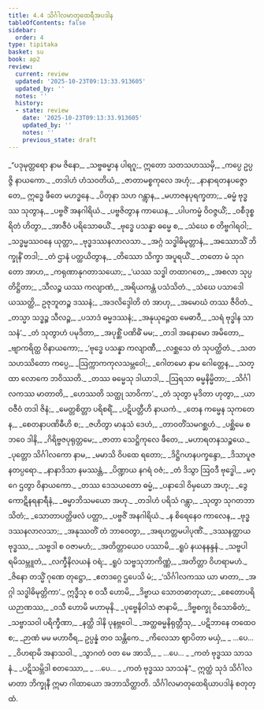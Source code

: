 ```yaml
---
title: 4.4 သိင်္ဂါလမာတုထေရီအပဒါန
tableOfContents: false
sidebar:
  order: 4
type: tipitaka
basket: su
book: ap2
review:
  current: review
  updated: '2025-10-23T09:13:33.913605'
  updated_by: ''
  notes: ''
  history:
  - state: review
    date: '2025-10-23T09:13:33.913605'
    updated_by: ''
    notes: ''
    previous_state: draft
---
```



<ReviewStatus review={frontmatter.review} showDetails={true} />

<HypothesisAnnotation frontmatter={frontmatter} />

<DynamicBreadcrumb />

<Division number="82" book="ap2" e="ch" v="20" p="61">

<Paragraph number="1292" type="verses" book="ap2">
_“ပဒုမုတ္တရော နာမ ဇိနော,_  
_သဗ္ဗဓမ္မာန ပါရဂူ;_  
ဣတော သတသဟဿမှိ,_  
_ကပ္ပေ ဥပ္ပဇ္ဇိ နာယကော._  

</Paragraph>

</Division>
<Division number="83" book="ap2" e="ch" v="20" p="62">

<Paragraph number="1293" type="verses" book="ap2">
_တဒါဟံ ဟံသဝတိယံ,_  
_ဇာတာမစ္စကုလေ အဟုံ;_  
_နာနာရတနပဇ္ဇောတေ,_  
ဣဒ္ဓေ ဖီတေ မဟဒ္ဓနေ._  

</Paragraph>

</Division>
<Division number="84" book="ap2" e="ch" v="20" p="62">

<Paragraph number="1294" type="verses" book="ap2">
_ပိတုနာ သဟ ဂန္တွာန,_  
_မဟာဇနပုရက္ခတာ;_  
_ဓမ္မံ ဗုဒ္ဓဿ သုတွာန,_  
_ပဗ္ဗဇိံ အနဂါရိယံ._  

</Paragraph>

</Division>
<Division number="85" book="ap2" e="ch" v="20" p="62">

<Paragraph number="1295" type="verses" book="ap2">
_ပဗ္ဗဇိတွာန ကာယေန,_  
_ပါပကမ္မံ ဝိဝဇ္ဇယိံ;_  
_ဝစီဒုစ္စရိတံ ဟိတွာ,_  
_အာဇီဝံ ပရိသောဓယိံ._  

</Paragraph>

</Division>
<Division number="86" book="ap2" e="ch" v="20" p="62">

<Paragraph number="1296" type="verses" book="ap2">
_ဗုဒ္ဓေ ပသန္နာ ဓမ္မေ စ,_  
_သံဃေ စ တိဗ္ဗဂါရဝါ;_  
_သဒ္ဓမ္မဿဝနေ ယုတ္တာ,_  
_ဗုဒ္ဓဒဿနလာလသာ._  

</Paragraph>

</Division>
<Division number="87" book="ap2" e="ch" v="20" p="62">

<Paragraph number="1297" type="verses" book="ap2">
_အဂ္ဂံ သဒ္ဓါဓိမုတ္တာနံ,_  
_အဿောသိံ ဘိက္ခုနိံ တဒါ;_  
_တံ ဌာနံ ပတ္ထယိတွာန,_  
_တိဿော သိက္ခာ အပူရယိံ._  

</Paragraph>

</Division>
<Division number="88" book="ap2" e="ch" v="20" p="81">

<Paragraph number="1298" type="verses" book="ap2">
_တတော မံ သုဂတော အာဟ,_  
_ကရုဏာနုဂတာသယော;_  
_‘ယဿ သဒ္ဓါ တထာဂတေ,_  
_အစလာ သုပ္ပတိဋ္ဌိတာ;_  
_သီလဉ္စ ယဿ ကလျာဏံ,_  
_အရိယကန္တံ ပသံသိတံ._  

</Paragraph>

</Division>
<Division number="89" book="ap2" e="ch" v="20" p="81">

<Paragraph number="1299" type="verses" book="ap2">
_သံဃေ ပသာဒေါ ယဿတ္ထိ,_  
ဥဇုဘူတဉ္စ ဒဿနံ;_  
_အဒလိဒ္ဒေါတိ တံ အာဟု,_  
_အမောဃံ တဿ ဇီဝိတံ._  

</Paragraph>

</Division>
<Division number="90" book="ap2" e="ch" v="20" p="81">

<Paragraph number="1300" type="verses" book="ap2">
_တသ္မာ သဒ္ဓဉ္စ သီလဉ္စ,_  
_ပသာဒံ ဓမ္မဒဿနံ;_  
_အနုယုဉ္ဇေထ မေဓာဝီ,_  
_သရံ ဗုဒ္ဓါန သာသနံ’._  

</Paragraph>

</Division>
<Division number="91" book="ap2" e="ch" v="20" p="81">

<Paragraph number="1301" type="verses" book="ap2">
_တံ သုတွာဟံ ပမုဒိတာ,_  
_အပုစ္ဆိံ ပဏိဓိံ မမ;_  
_တဒါ အနောမော အမိတော,_  
_ဗျာကရိတ္ထ ဝိနာယကော;_  
_‘ဗုဒ္ဓေ ပသန္နာ ကလျာဏီ,_  
_လစ္ဆသေ တံ သုပတ္ထိတံ._  

</Paragraph>

</Division>
<Division number="92" book="ap2" e="ch" v="20" p="81">

<Paragraph number="1302" type="verses" book="ap2">
_သတသဟဿိတော ကပ္ပေ,_  
_ဩက္ကာကကုလသမ္ဘဝေါ;_  
_ဂေါတမော နာမ ဂေါတ္တေန,_  
_သတ္ထာ လောကေ ဘဝိဿတိ._  

</Paragraph>

</Division>
<Division number="93" book="ap2" e="ch" v="20" p="81">

<Paragraph number="1303" type="verses" book="ap2">
_တဿ ဓမ္မေသု ဒါယာဒါ,_  
_ဩရသာ ဓမ္မနိမ္မိတာ;_  
_သိင်္ဂါလကဿ မာတာတိ,_  
_ဟေဿတိ သတ္ထု သာဝိကာ’._  

</Paragraph>

</Division>
<Division number="94" book="ap2" e="ch" v="20" p="82">

<Paragraph number="1304" type="verses" book="ap2">
_တံ သုတွာ မုဒိတာ ဟုတွာ,_  
_ယာဝဇီဝံ တဒါ ဇိနံ;_  
_မေတ္တစိတ္တာ ပရိစရိံ,_  
_ပဋိပတ္တီဟိ နာယကံ._  

</Paragraph>

</Division>
<Division number="95" book="ap2" e="ch" v="20" p="82">

<Paragraph number="1305" type="verses" book="ap2">
_တေန ကမ္မေန သုကတေန,_  
_စေတနာပဏိဓီဟိ စ;_  
_ဇဟိတွာ မာနုသံ ဒေဟံ,_  
_တာဝတိံသမဂစ္ဆဟံ._  

</Paragraph>

</Division>
<Division number="96" book="ap2" e="ch" v="20" p="92">

<Paragraph number="1306" type="verses" book="ap2">
_ပစ္ဆိမေ စ ဘဝေ ဒါနိ,_  
_ဂိရိဗ္ဗဇပုရုတ္တမေ;_  
_ဇာတာ သေဋ္ဌိကုလေ ဖီတေ,_  
_မဟာရတနသဉ္စယေ._  

</Paragraph>

</Division>
<Division number="97" book="ap2" e="ch" v="20" p="92">

<Paragraph number="1307" type="verses" book="ap2">
_ပုတ္တော သိင်္ဂါလကော နာမ,_  
_မမာသိ ဝိပထေ ရတော;_  
_ဒိဋ္ဌိဂဟနပက္ခန္ဒော,_  
_ဒိသာပူဇနတပ္ပရော._  

</Paragraph>

</Division>
<Division number="98" book="ap2" e="ch" v="20" p="92">

<Paragraph number="1308" type="verses" book="ap2">
_နာနာဒိသာ နမဿန္တံ,_  
_ပိဏ္ဍာယ နဂရံ ဝဇံ;_  
_တံ ဒိသွာ ဩဝဒီ ဗုဒ္ဓေါ,_  
_မဂ္ဂေ ဌတွာ ဝိနာယကော._  

</Paragraph>

</Division>
<Division number="99" book="ap2" e="ch" v="20" p="92">

<Paragraph number="1309" type="verses" book="ap2">
_တဿ ဒေသယတော ဓမ္မံ,_  
_ပနာဒေါ ဝိမှယော အဟု;_  
_ဒွေကောဋိနရနာရီနံ,_  
_ဓမ္မာဘိသမယော အဟု._  

</Paragraph>

</Division>
<Division number="100" book="ap2" e="ch" v="20" p="109">

<Paragraph number="1310" type="verses" book="ap2">
_တဒါဟံ ပရိသံ ဂန္တွာ,_  
_သုတွာ သုဂတဘာသိတံ;_  
_သောတာပတ္တိဖလံ ပတ္တာ,_  
_ပဗ္ဗဇိံ အနဂါရိယံ._  

</Paragraph>

</Division>
<Division number="101" book="ap2" e="ch" v="20" p="109">

<Paragraph number="1311" type="verses" book="ap2">
_န စိရေနေဝ ကာလေန,_  
_ဗုဒ္ဓဒဿနလာလသာ;_  
_အနုဿတိံ တံ ဘာဝေတွာ,_  
_အရဟတ္တမပါပုဏိံ._  

</Paragraph>

</Division>
<Division number="102" book="ap2" e="ch" v="20" p="110">

<Paragraph number="1312" type="verses" book="ap2">
_ဒဿနတ္ထာယ ဗုဒ္ဓဿ,_  
_သဗ္ဗဒါ စ ဝဇာမဟံ;_  
_အတိတ္တာယေဝ ပဿာမိ,_  
_ရူပံ နယနနန္ဒနံ._  

</Paragraph>

</Division>
<Division number="103" book="ap2" e="ch" v="20" p="110">

<Paragraph number="1313" type="verses" book="ap2">
_သဗ္ဗပါရမိသမ္ဘူတံ,_  
_လက္ခီနိလယနံ ဝရံ;_  
_ရူပံ သဗ္ဗသုဘာကိဏ္ဏံ,_  
_အတိတ္တာ ဝိဟရာမဟံ._  

</Paragraph>

</Division>
<Division number="104" book="ap2" e="ch" v="20" p="110">

<Paragraph number="1314" type="verses" book="ap2">
_ဇိနော တသ္မိံ ဂုဏေ တုဋ္ဌော,_  
_ဧတဒဂ္ဂေ ဌပေသိ မံ;_  
_‘သိင်္ဂါလကဿ ယာ မာတာ,_  
_အဂ္ဂါ သဒ္ဓါဓိမုတ္တိကာ’._  

</Paragraph>

</Division>
<Division number="105" book="ap2" e="ch" v="20" p="110">

<Paragraph number="1315" type="verses" book="ap2">
ဣဒ္ဓီသု စ ဝသီ ဟောမိ,_  
_ဒိဗ္ဗာယ သောတဓာတုယာ;_  
_စေတောပရိယဉာဏဿ,_  
_ဝသီ ဟောမိ မဟာမုနိ._  

</Paragraph>

</Division>
<Division number="106" book="ap2" e="ch" v="20" p="110">

<Paragraph number="1316" type="verses" book="ap2">
_ပုဗ္ဗေနိဝါသံ ဇာနာမိ,_  
_ဒိဗ္ဗစက္ခု ဝိသောဓိတံ;_  
_သဗ္ဗာသဝါ ပရိက္ခီဏာ,_  
_နတ္ထိ ဒါနိ ပုနဗ္ဘဝေါ._  

</Paragraph>

</Division>
<Division number="107" book="ap2" e="ch" v="20" p="110">

<Paragraph number="1317" type="verses" book="ap2">
_အတ္ထဓမ္မနိရုတ္တီသု,_  
_ပဋိဘာနေ တထေဝ စ;_  
_ဉာဏံ မမ မဟာဝီရ,_  
ဥပ္ပန္နံ တဝ သန္တိကေ._  

</Paragraph>

</Division>
<Division number="108" book="ap2" e="ch" v="20" p="110">

<Paragraph number="1318" type="verses" book="ap2">
_ကိလေသာ ဈာပိတာ မယှံ,_  
_ …ပေ… _  
_ဝိဟရာမိ အနာသဝါ._  

</Paragraph>

</Division>
<Division number="109" book="ap2" e="ch" v="20" p="110">

<Paragraph number="1319" type="verses" book="ap2">
_သွာဂတံ ဝတ မေ အာသိ,_  
_ …ပေ… _  
_ကတံ ဗုဒ္ဓဿ သာသနံ._  

</Paragraph>

</Division>
<Division number="110" book="ap2" e="ch" v="20" p="122">

<Paragraph number="1320" type="verses" book="ap2">
_ပဋိသမ္ဘိဒါ စတဿော,_  
_ …ပေ… _  
_ကတံ ဗုဒ္ဓဿ သာသနံ”._  

</Paragraph>

<Paragraph number="1321" book="ap2">
ဣတ္ထံ သုဒံ သိင်္ဂါလမာတာ ဘိက္ခုနီ ဣမာ ဂါထာယော အဘာသိတ္ထာတိ.

</Paragraph>
</Division>

<Paragraph number="1322" type="center" book="ap2">
သိင်္ဂါလမာတုထေရိယာပဒါနံ စတုတ္ထံ.
</Paragraph>